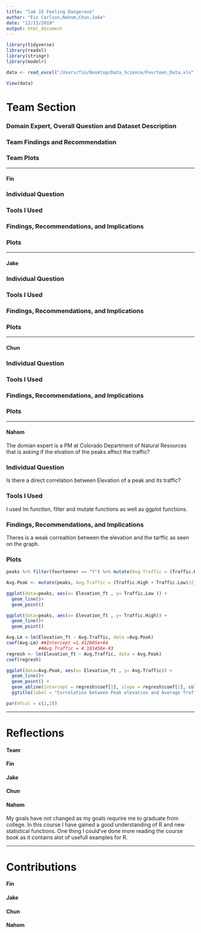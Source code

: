 ```yaml
---
title: "lab 15 Feeling Dangerous"
author: "Fin Carlson,Nahom,Chun,Jake"
date: "12/13/2019"
output: html_document
---
```

```r
library(tidyverse)
library(readxl)
library(stringr)
library(modelr)

data <- read_excel("/Users/fin/Desktop/Data_Science/Fourteen_Data.xls")

View(data)

```

# Team Section

### Domain Expert, Overall Question and Dataset Description

### Team Findings and Recommendation

### Team Plots

-------------------------------------------

#### Fin

### Individual Question

### Tools I Used

### Findings, Recommendations, and Implications

### Plots

-------------------------------------------

#### Jake

### Individual Question

### Tools I Used

### Findings, Recommendations, and Implications

### Plots

-------------------------------------------

#### Chun

### Individual Question

### Tools I Used

### Findings, Recommendations, and Implications

### Plots

-------------------------------------------

#### Nahom
The domian expert is a PM at Colorado Department of Natural Resources that is asking if the elvation of the peaks affect the traffic?


### Individual Question
Is there a direct correlation between Elevation of a peak and its traffic? 


### Tools I Used
I used lm function, filter and mutate functions as well as ggplot functions.  

### Findings, Recommendations, and Implications

Theres is a weak correaltion between the elevation and the tarffic as seen on the graph. 

### Plots

```r
peaks %>% filter(fourteener == "Y") %>% mutate(Avg.Traffic = (Traffic.High + Traffic.Low)/2)

Avg.Peak <- mutate(peaks, Avg.Traffic = (Traffic.High + Traffic.Low)/2)
```

```r
ggplot(data=peaks, aes(x= Elevation_ft , y= Traffic.Low )) +
  geom_line()+
  geom_point()

ggplot(data=peaks, aes(x= Elevation_ft , y= Traffic.High)) +
  geom_line()+
  geom_point()

Avg.Lm <-lm(Elevation_ft ~ Avg.Traffic, data =Avg.Peak)
coef(Avg.Lm) ##Intercept =1.412605e+04
            ##Avg.Traffic = 4.183450e-03
regresh <- lm(Elevation_ft ~ Avg.Traffic, data = Avg.Peak)
coef(regresh)

ggplot(data=Avg.Peak, aes(x= Elevation_ft , y= Avg.Traffic)) +
  geom_line()+
  geom_point() + 
  geom_abline(intercept = regresh$coef[1], slope = regresh$coef[2], colours(red))+
  ggtitle(label = "Correlation between Peak elevation and Average Traffic")

par(mfcol = c(2,2))

```

-------------------------------------------

# Reflections 

#### Team

#### Fin

#### Jake

#### Chun

#### Nahom
My goals have not changed as my goals requrire me to graduate from college. In this course I have gained a good understanding of R and new statistical functions. One thing I could've done more reading the course book as it contains alot of usefull examples for R.  

-------------------------------------------

# Contributions 

#### Fin

#### Jake

#### Chun

#### Nahom
